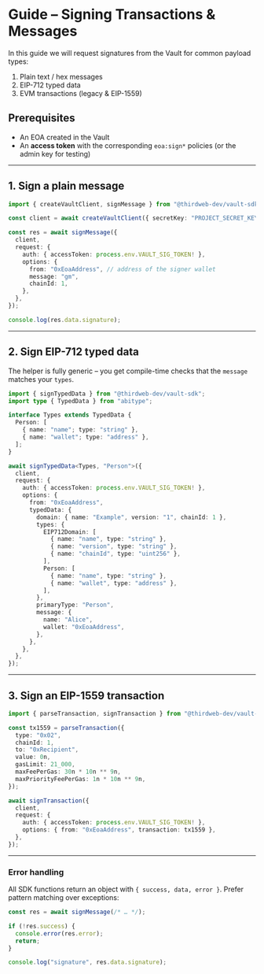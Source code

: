 # Guide – Signing Transactions & Messages

In this guide we will request signatures from the Vault for common payload types:

1. Plain text / hex messages
2. EIP-712 typed data
3. EVM transactions (legacy & EIP-1559)

## Prerequisites

- An EOA created in the Vault
- An **access token** with the corresponding `eoa:sign*` policies (or the admin key for testing)

---

## 1. Sign a plain message

```ts
import { createVaultClient, signMessage } from "@thirdweb-dev/vault-sdk";

const client = await createVaultClient({ secretKey: "PROJECT_SECRET_KEY" });

const res = await signMessage({
  client,
  request: {
    auth: { accessToken: process.env.VAULT_SIG_TOKEN! },
    options: {
      from: "0xEoaAddress", // address of the signer wallet
      message: "gm",
      chainId: 1,
    },
  },
});

console.log(res.data.signature);
```

---

## 2. Sign EIP-712 typed data

The helper is fully generic – you get compile-time checks that the `message` matches your `types`.

```ts
import { signTypedData } from "@thirdweb-dev/vault-sdk";
import type { TypedData } from "abitype";

interface Types extends TypedData {
  Person: [
    { name: "name"; type: "string" },
    { name: "wallet"; type: "address" },
  ];
}

await signTypedData<Types, "Person">({
  client,
  request: {
    auth: { accessToken: process.env.VAULT_SIG_TOKEN! },
    options: {
      from: "0xEoaAddress",
      typedData: {
        domain: { name: "Example", version: "1", chainId: 1 },
        types: {
          EIP712Domain: [
            { name: "name", type: "string" },
            { name: "version", type: "string" },
            { name: "chainId", type: "uint256" },
          ],
          Person: [
            { name: "name", type: "string" },
            { name: "wallet", type: "address" },
          ],
        },
        primaryType: "Person",
        message: {
          name: "Alice",
          wallet: "0xEoaAddress",
        },
      },
    },
  },
});
```

---

## 3. Sign an EIP-1559 transaction

```ts
import { parseTransaction, signTransaction } from "@thirdweb-dev/vault-sdk";

const tx1559 = parseTransaction({
  type: "0x02",
  chainId: 1,
  to: "0xRecipient",
  value: 0n,
  gasLimit: 21_000,
  maxFeePerGas: 30n * 10n ** 9n,
  maxPriorityFeePerGas: 1n * 10n ** 9n,
});

await signTransaction({
  client,
  request: {
    auth: { accessToken: process.env.VAULT_SIG_TOKEN! },
    options: { from: "0xEoaAddress", transaction: tx1559 },
  },
});
```

---

### Error handling

All SDK functions return an object with `{ success, data, error }`. Prefer pattern matching over exceptions:

```ts
const res = await signMessage(/* … */);

if (!res.success) {
  console.error(res.error);
  return;
}

console.log("signature", res.data.signature);
``` 